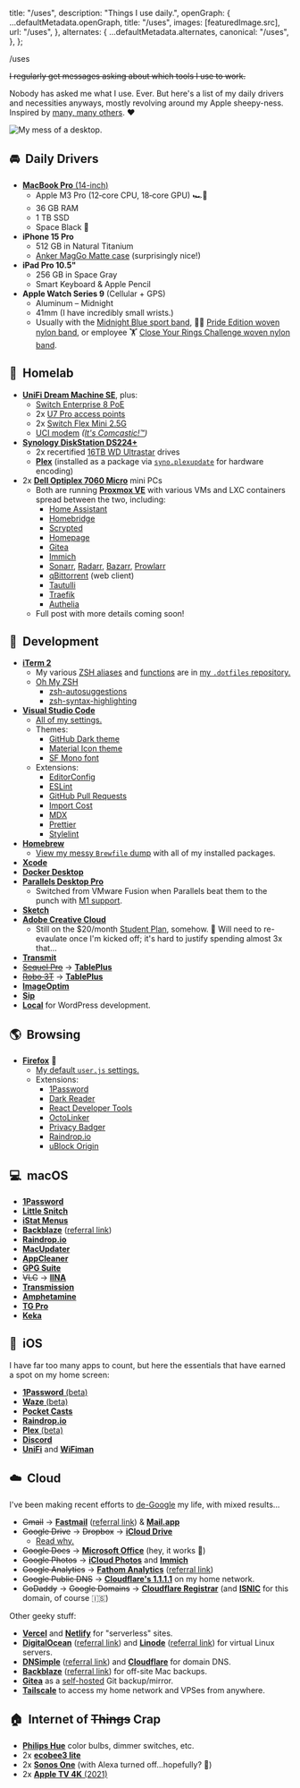 

  title: "/uses",
  description: "Things I use daily.",
  openGraph: {
    ...defaultMetadata.openGraph,
    title: "/uses",
    images: [featuredImage.src],
    url: "/uses",
  },
  alternates: {
    ...defaultMetadata.alternates,
    canonical: "/uses",
  },
};

<PageTitle>/uses</PageTitle>

<Content>

~~I regularly get messages asking about which tools I use to work.~~

Nobody has asked me what I use. Ever. But here's a list of my daily drivers and necessities anyways, mostly revolving around my Apple sheepy-ness. Inspired by [many, many others](https://uses.tech/). ❤️

![My mess of a desktop.](./desktop.png)

## 🚘&nbsp;&nbsp;Daily Drivers

- [**MacBook Pro** (14-inch)](https://browser.geekbench.com/v6/cpu/4493541)
  - Apple M3 Pro (12‑core CPU, 18‑core GPU) 🏎️💨
  - 36 GB RAM
  - 1 TB SSD
  - Space Black 🖤
- **iPhone 15 Pro**
  - 512 GB in Natural Titanium
  - [Anker MagGo Matte case](https://a.co/d/75zuyyY) (surprisingly nice!)
- **iPad Pro 10.5"**
  - 256 GB in Space Gray
  - Smart Keyboard & Apple Pencil
- **Apple Watch Series 9** (Cellular + GPS)
  - Aluminum – Midnight
  - 41mm (I have incredibly small wrists.)
  - Usually with the [Midnight Blue sport band](https://www.apple.com/shop/product/MLL02ZM/A/42mm-midnight-blue-sport-band-s-m-m-l), 🏳️‍🌈 [Pride Edition woven nylon band](https://www.apple.com/shop/product/MQ4F2AM/A/38mm-pride-edition-woven-nylon), or employee 🏋️ [Close Your Rings Challenge woven nylon band](https://www.macrumors.com/2018/04/03/apple-employees-rewards-challenge/).

## 🧪&nbsp;&nbsp;Homelab

- [**UniFi Dream Machine SE**](https://store.ui.com/us/en/products/udm-se), plus:
  - [Switch Enterprise 8 PoE](https://store.ui.com/us/en/products/usw-enterprise-8-poe)
  - 2x [U7 Pro access points](https://store.ui.com/us/en/products/u7-pro)
  - 2x [Switch Flex Mini 2.5G](https://store.ui.com/us/en/products/usw-flex-2-5g-5)
  - [UCI modem](https://store.ui.com/us/en/products/uci) _([It's Comcastic!™](https://www.youtube.com/watch?v=iW1tHr4Y_cI))_
- [**Synology DiskStation DS224+**](https://www.synology.com/en-us/products/DS224+)
  - 2x recertified [16TB WD Ultrastar](https://serverpartdeals.com/products/western-digital-ultrastar-dc-hc550-wuh721816ale6l4-0f38462-16tb-7-2k-rpm-sata-6gb-s-512e-512mb-3-5-se-manufacturer-recertified-hdd) drives
  - [**Plex**](https://www.plex.tv/personal-media-server/) (installed as a package via [`syno.plexupdate`](https://github.com/michealespinola/syno.plexupdate) for hardware encoding)
- 2x [**Dell Optiplex 7060 Micro**](https://www.servethehome.com/dell-optiplex-7060-micro-tinyminimicro-at-65w-tdp-cpu-overview/) mini PCs
  - Both are running [**Proxmox VE**](https://www.proxmox.com/en/products/proxmox-virtual-environment/overview) with various VMs and LXC containers spread between the two, including:
    - [Home Assistant](https://www.home-assistant.io/)
    - [Homebridge](https://homebridge.io/)
    - [Scrypted](https://www.scrypted.app/)
    - [Homepage](https://gethomepage.dev/)
    - [Gitea](https://about.gitea.com/)
    - [Immich](https://immich.app/)
    - [Sonarr](https://sonarr.tv/), [Radarr](https://radarr.video/), [Bazarr](https://www.bazarr.media/), [Prowlarr](https://github.com/Prowlarr/Prowlarr)
    - [qBittorrent](https://www.qbittorrent.org/) (web client)
    - [Tautulli](https://tautulli.com/)
    - [Traefik](https://traefik.io/traefik/)
    - [Authelia](https://www.authelia.com/)
  - Full post with more details coming soon!

## 💾&nbsp;&nbsp;Development

- [**iTerm 2**](https://iterm2.com/)
  - My various [ZSH aliases](https://github.com/jakejarvis/dotfiles/blob/main/zsh/aliases.zsh) and [functions](https://github.com/jakejarvis/dotfiles/blob/main/zsh/functions.zsh) are in [my `.dotfiles` repository.](https://github.com/jakejarvis/dotfiles)
  - [Oh My ZSH](https://ohmyz.sh/)
    - [zsh-autosuggestions](https://github.com/zsh-users/zsh-autosuggestions)
    - [zsh-syntax-highlighting](https://github.com/zsh-users/zsh-syntax-highlighting)
- [**Visual Studio Code**](https://code.visualstudio.com/)
  - [All of my settings.](https://github.com/jakejarvis/dotfiles/tree/main/vscode)
  - Themes:
    - [GitHub Dark theme](https://marketplace.visualstudio.com/items?itemName=GitHub.github-vscode-theme)
    - [Material Icon theme](https://marketplace.visualstudio.com/items?itemName=PKief.material-icon-theme)
    - [SF Mono font](https://developer.apple.com/fonts/)
  - Extensions:
    - [EditorConfig](https://marketplace.visualstudio.com/items?itemName=EditorConfig.EditorConfig)
    - [ESLint](https://marketplace.visualstudio.com/items?itemName=dbaeumer.vscode-eslint)
    - [GitHub Pull Requests](https://marketplace.visualstudio.com/items?itemName=GitHub.vscode-pull-request-github)
    - [Import Cost](https://marketplace.visualstudio.com/items?itemName=wix.vscode-import-cost)
    - [MDX](https://marketplace.visualstudio.com/items?itemName=unifiedjs.vscode-mdx)
    - [Prettier](https://marketplace.visualstudio.com/items?itemName=esbenp.prettier-vscode)
    - [Stylelint](https://marketplace.visualstudio.com/items?itemName=stylelint.vscode-stylelint)
- [**Homebrew**](https://brew.sh/)
  - [View my messy `Brewfile` dump](https://github.com/jakejarvis/dotfiles/blob/main/Brewfile) with all of my installed packages.
- [**Xcode**](https://developer.apple.com/xcode/)
- [**Docker Desktop**](https://www.docker.com/products/docker-desktop)
- [**Parallels Desktop Pro**](https://www.parallels.com/products/desktop/)
  - Switched from VMware Fusion when Parallels beat them to the punch with [M1 support](https://www.parallels.com/blogs/parallels-desktop-m1/).
- [**Sketch**](https://www.sketch.com/)
- [**Adobe Creative Cloud**](https://www.adobe.com/creativecloud.html)
  - Still on the $20/month [Student Plan](https://www.adobe.com/creativecloud/buy/students.html), somehow. 🤫 Will need to re-evaulate once I'm kicked off; it's hard to justify spending almost 3x that...
- [**Transmit**](https://panic.com/transmit/)
- [~~Sequel Pro~~](https://www.sequelpro.com/) → [**TablePlus**](https://tableplus.com/)
- [~~Robo 3T~~](https://robomongo.org/) → [**TablePlus**](https://tableplus.com/)
- [**ImageOptim**](https://imageoptim.com/mac)
- [**Sip**](https://sipapp.io/)
- [**Local**](https://localwp.com/) for WordPress development.

## 🌎&nbsp;&nbsp;Browsing

- [**Firefox**](https://www.mozilla.org/en-US/firefox/new/) 🦊
  - [My default `user.js` settings.](https://github.com/jakejarvis/dotfiles/blob/main/firefox/user.js)
  - Extensions:
    - [1Password](https://1password.com/downloads/browser-extension)
    - [Dark Reader](https://addons.mozilla.org/en-US/firefox/addon/darkreader/)
    - [React Developer Tools](https://addons.mozilla.org/en-US/firefox/addon/react-devtools/)
    - [OctoLinker](https://addons.mozilla.org/en-US/firefox/addon/octolinker/)
    - [Privacy Badger](https://addons.mozilla.org/en-US/firefox/addon/privacy-badger17/)
    - [Raindrop.io](https://raindrop.io/)
    - [uBlock Origin](https://addons.mozilla.org/en-US/firefox/addon/ublock-origin/)

## 💻&nbsp;&nbsp;macOS

- [**1Password**](https://1password.com/)
- [**Little Snitch**](https://www.obdev.at/products/littlesnitch/index.html)
- [**iStat Menus**](https://bjango.com/mac/istatmenus/)
- [**Backblaze**](https://www.backblaze.com/) ([referral link](https://secure.backblaze.com/r/00x84e))
- [**Raindrop.io**](https://raindrop.io/)
- [**MacUpdater**](https://www.corecode.io/macupdater/)
- [**AppCleaner**](https://freemacsoft.net/appcleaner/)
- [**GPG Suite**](https://gpgtools.org/)
- ~~VLC~~ → [**IINA**](https://iina.io/)
- [**Transmission**](https://transmissionbt.com/)
- [**Amphetamine**](https://roaringapps.com/app/amphetamine)
- [**TG Pro**](https://www.tunabellysoftware.com/tgpro/)
- [**Keka**](https://www.keka.io/en/)

## 📱&nbsp;&nbsp;iOS

I have far too many apps to count, but here the essentials that have earned a spot on my home screen:

- [**1Password** (beta)](https://apps.apple.com/app/id568903335)
- [**Waze** (beta)](https://apps.apple.com/app/id323229106)
- [**Pocket Casts**](https://apps.apple.com/app/id414834813)
- [**Raindrop.io**](https://apps.apple.com/app/id1021913807)
- [**Plex** (beta)](https://apps.apple.com/app/id383457673)
- [**Discord**](https://apps.apple.com/app/id985746746)
- [**UniFi**](https://apps.apple.com/app/id1057750338) and [**WiFiman**](https://apps.apple.com/app/id1385561119)

## ☁️&nbsp;&nbsp;Cloud

I've been making recent efforts to [de-Google](/zip) my life, with mixed results...

- ~~Gmail~~ → [**Fastmail**](https://www.fastmail.com/) ([referral link](https://ref.fm/u20274504)) & [**Mail.app**](https://en.wikipedia.org/wiki/Apple_Mail)
- ~~Google Drive~~ → ~~Dropbox~~ → [**iCloud Drive**](https://www.icloud.com/iclouddrive)
  - [Read why.](/notes/dropping-dropbox)
- ~~Google Docs~~ → [**Microsoft Office**](https://products.office.com/en-us/mac/microsoft-office-for-mac) (hey, it works 🤷)
- ~~Google Photos~~ → [**iCloud Photos**](https://www.icloud.com/photos/) and [**Immich**](https://immich.app/)
- ~~Google Analytics~~ → [**Fathom Analytics**](https://usefathom.com/) ([referral link](https://usefathom.com/ref/ZEYG0O))
- ~~Google Public DNS~~ → [**Cloudflare's 1.1.1.1**](https://1.1.1.1/dns/) on my home network.
- ~~GoDaddy~~ → ~~Google Domains~~ → [**Cloudflare Registrar**](https://www.cloudflare.com/products/registrar/) (and [**ISNIC**](https://isnic.is/en/) for this domain, of course 🇮🇸)

Other geeky stuff:

- [**Vercel**](https://vercel.com/) and [**Netlify**](https://www.netlify.com/) for "serverless" sites.
- [**DigitalOcean**](https://www.digitalocean.com/) ([referral link](https://m.do.co/c/afcf288a7dac)) and [**Linode**](https://www.linode.com/) ([referral link](https://www.linode.com/?r=0c5aeace9bd591be9fbf32f96f58470295f1ee05)) for virtual Linux servers.
- [**DNSimple**](https://dnsimple.com/) ([referral link](https://dnsimple.com/r/eb6ced548f1e0a)) and [**Cloudflare**](https://www.cloudflare.com/) for domain DNS.
- [**Backblaze**](https://www.backblaze.com/) ([referral link](https://secure.backblaze.com/r/00x84e)) for off-site Mac backups.
- [**Gitea**](https://gitea.io/en-us/) as a [self-hosted](https://git.jrvs.io/) Git backup/mirror.
- [**Tailscale**](https://tailscale.com/) to access my home network and VPSes from anywhere.

## 🏠&nbsp;&nbsp;Internet of ~~Things~~ Crap

- [**Philips Hue**](https://www2.meethue.com/en-us) color bulbs, dimmer switches, etc.
- 2x [**ecobee3 lite**](https://www.ecobee.com/en-us/smart-thermostats/smart-wifi-thermostat/)
- 2x [**Sonos One**](https://www.sonos.com/en-us/shop/one.html) (with Alexa turned off...hopefully? 🤫)
- 2x [**Apple TV 4K** (2021)](https://www.apple.com/apple-tv-4k/)

</Content>
